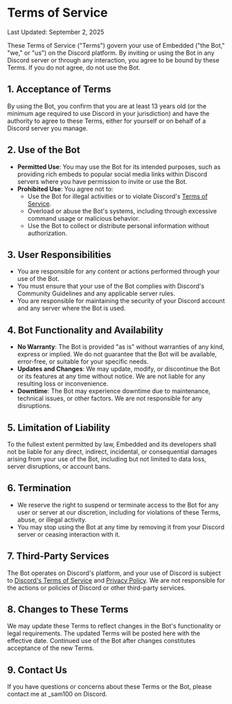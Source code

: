 # Terms of Service

Last Updated: September 2, 2025

These Terms of Service ("Terms") govern your use of Embedded ("the Bot," "we," or "us") on the Discord platform. By inviting or using the Bot in any Discord server or through any interaction, you agree to be bound by these Terms. If you do not agree, do not use the Bot.

## 1. Acceptance of Terms

By using the Bot, you confirm that you are at least 13 years old (or the minimum age required to use Discord in your jurisdiction) and have the authority to agree to these Terms, either for yourself or on behalf of a Discord server you manage.

## 2. Use of the Bot

- **Permitted Use**: You may use the Bot for its intended purposes, such as providing rich embeds to popular social media links within Discord servers where you have permission to invite or use the Bot.
- **Prohibited Use**: You agree not to:
  - Use the Bot for illegal activities or to violate Discord's [Terms of Service](https://discord.com/terms).
  - Overload or abuse the Bot's systems, including through excessive command usage or malicious behavior.
  - Use the Bot to collect or distribute personal information without authorization.

## 3. User Responsibilities

- You are responsible for any content or actions performed through your use of the Bot.
- You must ensure that your use of the Bot complies with Discord's Community Guidelines and any applicable server rules.
- You are responsible for maintaining the security of your Discord account and any server where the Bot is used.

## 4. Bot Functionality and Availability

- **No Warranty**: The Bot is provided "as is" without warranties of any kind, express or implied. We do not guarantee that the Bot will be available, error-free, or suitable for your specific needs.
- **Updates and Changes**: We may update, modify, or discontinue the Bot or its features at any time without notice. We are not liable for any resulting loss or inconvenience.
- **Downtime**: The Bot may experience downtime due to maintenance, technical issues, or other factors. We are not responsible for any disruptions.

## 5. Limitation of Liability

To the fullest extent permitted by law, Embedded and its developers shall not be liable for any direct, indirect, incidental, or consequential damages arising from your use of the Bot, including but not limited to data loss, server disruptions, or account bans.

## 6. Termination

- We reserve the right to suspend or terminate access to the Bot for any user or server at our discretion, including for violations of these Terms, abuse, or illegal activity.
- You may stop using the Bot at any time by removing it from your Discord server or ceasing interaction with it.

## 7. Third-Party Services

The Bot operates on Discord's platform, and your use of Discord is subject to [Discord's Terms of Service](https://discord.com/terms) and [Privacy Policy](https://discord.com/privacy). We are not responsible for the actions or policies of Discord or other third-party services.

## 8. Changes to These Terms

We may update these Terms to reflect changes in the Bot's functionality or legal requirements. The updated Terms will be posted here with the effective date. Continued use of the Bot after changes constitutes acceptance of the new Terms.

## 9. Contact Us

If you have questions or concerns about these Terms or the Bot, please contact me at _sam100 on Discord.

